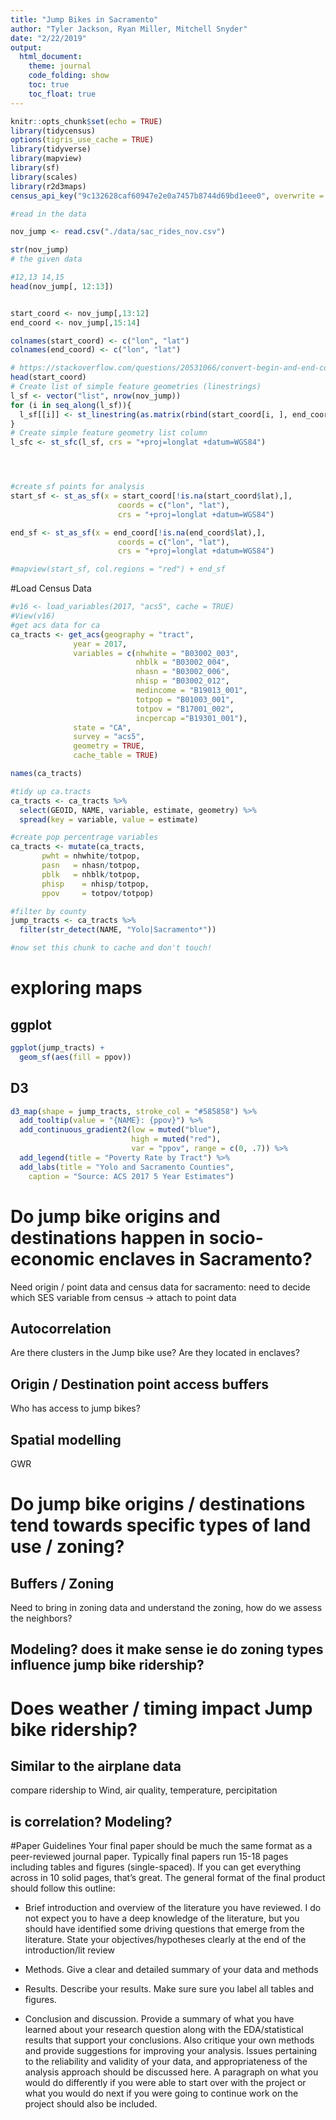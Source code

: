 ```yaml
---
title: "Jump Bikes in Sacramento"
author: "Tyler Jackson, Ryan Miller, Mitchell Snyder"
date: "2/22/2019"
output:
  html_document:
    theme: journal
    code_folding: show
    toc: true
    toc_float: true
---
```


```r
knitr::opts_chunk$set(echo = TRUE)
library(tidycensus)
options(tigris_use_cache = TRUE)
library(tidyverse)
library(mapview)
library(sf)
library(scales)
library(r2d3maps)
census_api_key("9c132628caf60947e2e0a7457b8744d69bd1eee0", overwrite = TRUE, install = TRUE) #for tinycensus
```

```r
#read in the data

nov_jump <- read.csv("./data/sac_rides_nov.csv")

str(nov_jump)
# the given data

#12,13 14,15
head(nov_jump[, 12:13])


start_coord <- nov_jump[,13:12]
end_coord <- nov_jump[,15:14]

colnames(start_coord) <- c("lon", "lat")
colnames(end_coord) <- c("lon", "lat")

# https://stackoverflow.com/questions/20531066/convert-begin-and-end-coordinates-into-spatial-lines-in-r
head(start_coord)
# Create list of simple feature geometries (linestrings)
l_sf <- vector("list", nrow(nov_jump))
for (i in seq_along(l_sf)){
  l_sf[[i]] <- st_linestring(as.matrix(rbind(start_coord[i, ], end_coord[i, ])))
}
# Create simple feature geometry list column
l_sfc <- st_sfc(l_sf, crs = "+proj=longlat +datum=WGS84")




#create sf points for analysis
start_sf <- st_as_sf(x = start_coord[!is.na(start_coord$lat),], 
                        coords = c("lon", "lat"),
                        crs = "+proj=longlat +datum=WGS84")

end_sf <- st_as_sf(x = end_coord[!is.na(end_coord$lat),], 
                        coords = c("lon", "lat"),
                        crs = "+proj=longlat +datum=WGS84")

#mapview(start_sf, col.regions = "red") + end_sf

```


#Load Census Data
```r

#v16 <- load_variables(2017, "acs5", cache = TRUE)
#View(v16)
#get acs data for ca 
ca_tracts <- get_acs(geography = "tract", 
              year = 2017,
              variables = c(nhwhite = "B03002_003", 
                            nhblk = "B03002_004", 
                            nhasn = "B03002_006", 
                            nhisp = "B03002_012",
                            medincome = "B19013_001", 
                            totpop = "B01003_001",
                            totpov = "B17001_002",
                            incpercap ="B19301_001"), 
              state = "CA",
              survey = "acs5",
              geometry = TRUE,
              cache_table = TRUE)

names(ca_tracts)

#tidy up ca.tracts
ca_tracts <- ca_tracts %>%
  select(GEOID, NAME, variable, estimate, geometry) %>%
  spread(key = variable, value = estimate)

#create pop percentrage variables
ca_tracts <- mutate(ca_tracts, 
       pwht = nhwhite/totpop, 
       pasn   = nhasn/totpop, 
       pblk   = nhblk/totpop, 
       phisp    = nhisp/totpop, 
       ppov     = totpov/totpop)

#filter by county
jump_tracts <- ca_tracts %>%
  filter(str_detect(NAME, "Yolo|Sacramento*"))

#now set this chunk to cache and don't touch!
```

# exploring maps
## ggplot
```r
ggplot(jump_tracts) +
  geom_sf(aes(fill = ppov))
```

## D3

```r

d3_map(shape = jump_tracts, stroke_col = "#585858") %>%
  add_tooltip(value = "{NAME}: {ppov}") %>% 
  add_continuous_gradient2(low = muted("blue"), 
                           high = muted("red"), 
                           var = "ppov", range = c(0, .7)) %>% 
  add_legend(title = "Poverty Rate by Tract") %>% 
  add_labs(title = "Yolo and Sacramento Counties",
    caption = "Source: ACS 2017 5 Year Estimates")
```

# Do jump bike origins and destinations happen in socio-economic enclaves in Sacramento?

Need origin / point data and census data for sacramento: need to decide which SES variable from census -> attach to point data

## Autocorrelation

Are there clusters in the Jump bike use? Are they located in enclaves?

## Origin / Destination point access buffers

Who has access to jump bikes? 

## Spatial modelling

GWR

# Do jump bike origins / destinations tend towards specific types of land use / zoning?

## Buffers / Zoning

Need to bring in zoning data and understand the zoning, how do we assess the neighbors?

## Modeling? does it make sense ie do zoning types influence jump bike ridership?

# Does weather / timing impact Jump bike ridership?

## Similar to the airplane data

compare ridership to Wind, air quality, temperature, percipitation

## is correlation? Modeling?


#Paper Guidelines
Your final paper should be much the same format as a peer-reviewed journal paper. Typically final papers run 15-18 pages including tables and figures (single-spaced). If you can get everything across in 10 solid pages, that's great. The general format of the final product should follow this outline:

* Brief introduction and overview of the literature you have reviewed. I do not expect you to have a deep knowledge of the literature, but you should have identified some driving questions that emerge from the literature. State your objectives/hypotheses clearly at the end of the introduction/lit review
* Methods. Give a clear and detailed summary of your data and methods

* Results. Describe your results. Make sure sure you label all tables and figures.

* Conclusion and discussion. Provide a summary of what you have learned about your research question along with the EDA/statistical results that support your conclusions. Also critique your own methods and provide suggestions for improving your analysis. Issues pertaining to the reliability and validity of your data, and appropriateness of the analysis approach should be discussed here. A paragraph on what you would do differently if you were able to start over with the project or what you would do next if you were going to continue work on the project should also be included.

